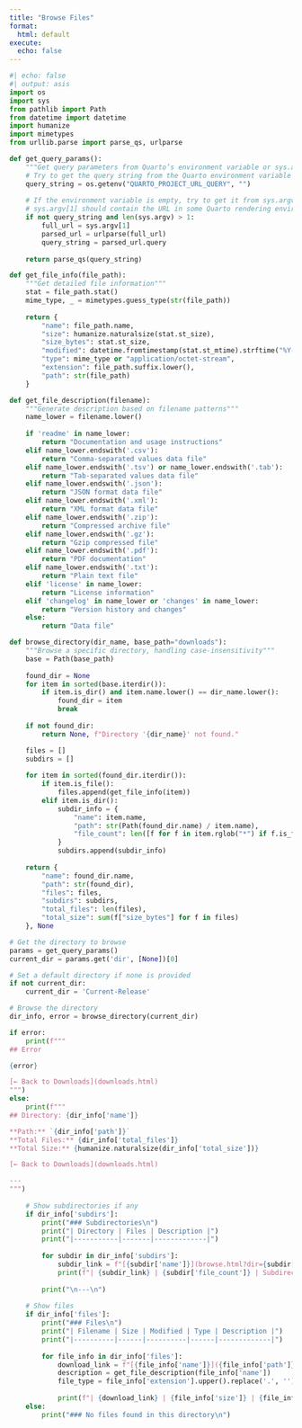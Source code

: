 ```yaml
---
title: "Browse Files"
format:
  html: default
execute:
  echo: false
---
```


```python
#| echo: false
#| output: asis
import os
import sys
from pathlib import Path
from datetime import datetime
import humanize
import mimetypes
from urllib.parse import parse_qs, urlparse

def get_query_params():
    """Get query parameters from Quarto’s environment variable or sys.argv"""
    # Try to get the query string from the Quarto environment variable
    query_string = os.getenv("QUARTO_PROJECT_URL_QUERY", "")
    
    # If the environment variable is empty, try to get it from sys.argv
    # sys.argv[1] should contain the URL in some Quarto rendering environments
    if not query_string and len(sys.argv) > 1:
        full_url = sys.argv[1]
        parsed_url = urlparse(full_url)
        query_string = parsed_url.query
    
    return parse_qs(query_string)

def get_file_info(file_path):
    """Get detailed file information"""
    stat = file_path.stat()
    mime_type, _ = mimetypes.guess_type(str(file_path))
    
    return {
        "name": file_path.name,
        "size": humanize.naturalsize(stat.st_size),
        "size_bytes": stat.st_size,
        "modified": datetime.fromtimestamp(stat.st_mtime).strftime("%Y-%m-%d %H:%M"),
        "type": mime_type or "application/octet-stream",
        "extension": file_path.suffix.lower(),
        "path": str(file_path)
    }

def get_file_description(filename):
    """Generate description based on filename patterns"""
    name_lower = filename.lower()
    
    if 'readme' in name_lower:
        return "Documentation and usage instructions"
    elif name_lower.endswith('.csv'):
        return "Comma-separated values data file"
    elif name_lower.endswith('.tsv') or name_lower.endswith('.tab'):
        return "Tab-separated values data file"
    elif name_lower.endswith('.json'):
        return "JSON format data file"
    elif name_lower.endswith('.xml'):
        return "XML format data file"
    elif name_lower.endswith('.zip'):
        return "Compressed archive file"
    elif name_lower.endswith('.gz'):
        return "Gzip compressed file"
    elif name_lower.endswith('.pdf'):
        return "PDF documentation"
    elif name_lower.endswith('.txt'):
        return "Plain text file"
    elif 'license' in name_lower:
        return "License information"
    elif 'changelog' in name_lower or 'changes' in name_lower:
        return "Version history and changes"
    else:
        return "Data file"

def browse_directory(dir_name, base_path="downloads"):
    """Browse a specific directory, handling case-insensitivity"""
    base = Path(base_path)
    
    found_dir = None
    for item in sorted(base.iterdir()):
        if item.is_dir() and item.name.lower() == dir_name.lower():
            found_dir = item
            break
            
    if not found_dir:
        return None, f"Directory '{dir_name}' not found."

    files = []
    subdirs = []
    
    for item in sorted(found_dir.iterdir()):
        if item.is_file():
            files.append(get_file_info(item))
        elif item.is_dir():
            subdir_info = {
                "name": item.name,
                "path": str(Path(found_dir.name) / item.name),
                "file_count": len([f for f in item.rglob("*") if f.is_file()])
            }
            subdirs.append(subdir_info)
    
    return {
        "name": found_dir.name,
        "path": str(found_dir),
        "files": files,
        "subdirs": subdirs,
        "total_files": len(files),
        "total_size": sum(f["size_bytes"] for f in files)
    }, None

# Get the directory to browse
params = get_query_params()
current_dir = params.get('dir', [None])[0]

# Set a default directory if none is provided
if not current_dir:
    current_dir = 'Current-Release'

# Browse the directory
dir_info, error = browse_directory(current_dir)

if error:
    print(f"""
## Error

{error}

[← Back to Downloads](downloads.html)
""")
else:
    print(f"""
## Directory: {dir_info['name']}

**Path:** `{dir_info['path']}`
**Total Files:** {dir_info['total_files']}
**Total Size:** {humanize.naturalsize(dir_info['total_size'])}

[← Back to Downloads](downloads.html)

---
""")
    
    # Show subdirectories if any
    if dir_info['subdirs']:
        print("### Subdirectories\n")
        print("| Directory | Files | Description |")
        print("|-----------|-------|-------------|")
        
        for subdir in dir_info['subdirs']:
            subdir_link = f"[{subdir['name']}](browse.html?dir={subdir['path']})"
            print(f"| {subdir_link} | {subdir['file_count']} | Subdirectory |")
        
        print("\n---\n")
    
    # Show files
    if dir_info['files']:
        print("### Files\n")
        print("| Filename | Size | Modified | Type | Description |")
        print("|----------|------|----------|------|-------------|")
        
        for file_info in dir_info['files']:
            download_link = f"[{file_info['name']}]({file_info['path']})"
            description = get_file_description(file_info['name'])
            file_type = file_info['extension'].upper().replace('.', '') if file_info['extension'] else 'FILE'
            
            print(f"| {download_link} | {file_info['size']} | {file_info['modified']} | {file_type} | {description} |")
    else:
        print("### No files found in this directory\n")
```
